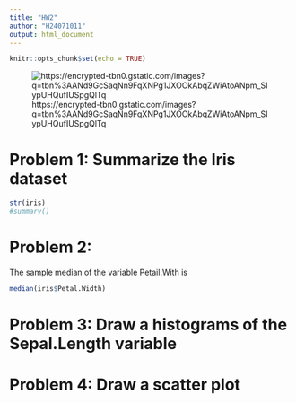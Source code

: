 ```yaml
---
title: "HW2"
author: "H24071011"
output: html_document
---
```


```r
knitr::opts_chunk$set(echo = TRUE)
```
![https://encrypted-tbn0.gstatic.com/images?q=tbn%3AANd9GcSaqNn9FqXNPg1JXOOkAbqZWiAtoANpm_SIypUHQufIUSpgQlTq](https://encrypted-tbn0.gstatic.com/images?q=tbn%3AANd9GcSaqNn9FqXNPg1JXOOkAbqZWiAtoANpm_SIypUHQufIUSpgQlTq)

# Problem 1: Summarize the Iris dataset 

```r
str(iris)
#summary()
```

# Problem 2:

The sample median of the variable Petail.With is 
```r
median(iris$Petal.Width)
```

# Problem 3: Draw a histograms of the Sepal.Length variable



# Problem 4: Draw a scatter plot 
